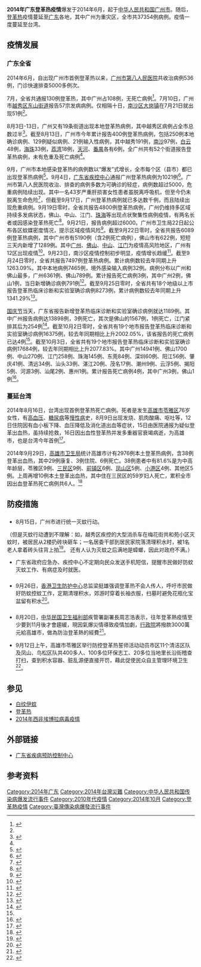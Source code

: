 {{update|time=2014-10-25T01:45:36+00:00}}
{{expert|time=2014-10-04T16:03:42+00:00}}
{{Infobox event
|image      = 
|caption    = 广东省内的登革热疫情高发区
|date       = 2014年2月—2014年12月
|place      = {{PRC}}[[广东省|广东省]]
|casualties1= 45171个病例，6人死亡（截至2014年12月15日）<ref>{{cite press release|title=广东省登革热疫情通报（12月15日）|url=http://www.gdwst.gov.cn/a/yiqingxx/2014121512665.html|accessdate=2014-12-28|publisher=[[广东省卫生和计划生育委员会|广东省卫生和计划生育委员会]]|date=2014-12-15|deadurl=yes|archiveurl=https://web.archive.org/web/20141228094228/http://www.gdwst.gov.cn/a/yiqingxx/2014121512665.html|archivedate=2014-12-28|df=}}</ref>
}}
'''2014年广东登革热疫情'''爆发于2014年6月，起于[[中华人民共和国|中华人民共和国]][[广州市|广州市]]。随后，[[登革热|登革热]]疫情蔓延至[[广东|广东]]各地，其中广州为重灾区，全市共37354例病例。疫情一度蔓延至台湾。

== 疫情发展 ==
===广东全省===
2014年6月，自出现广州市首例登革热以来，[[广州市第八人民医院|广州市第八人民医院]]共收治病例536例，门诊快速排查5000多例次。{{来源请求}}

7月，全省共通报130例登革热，其中广州占108例，无死亡病例<ref name="7月">{{cite news|title=广州7月现108例登革热|url=http://gzdaily.dayoo.com/html/2014-08/21/content_2726576.htm|accessdate=2014-10-04|newspaper=[[广州日报|广州日报]]|date=2014-08-21|deadurl=yes|archiveurl=https://web.archive.org/web/20140821023905/http://gzdaily.dayoo.com/html/2014-08/21/content_2726576.htm|archivedate=2014-08-21}}</ref>。7月10日，广州市[[越秀区|越秀区]][[东山街道_(广州市)|东山街道]]报告57宗发病病例。仅相隔十日，[[南沙区_(广州市)|南沙区]][[大岗镇_(广州市)|大岗镇]]在7月21日就出现51例<ref name="7月"/>。

8月3日-13日，广州又有19条街道出现本地登革热病例，其中越秀区病例占全市总数过半<ref name="8月">{{cite news|title=10天19街道现登革热病例|url=http://gzdaily.dayoo.com/html/2014-08/15/content_2720553.htm|accessdate=2014-10-04|newspaper=广州日报|date=2014-08-15|deadurl=yes|archiveurl=https://web.archive.org/web/20140814235039/http://gzdaily.dayoo.com/html/2014-08/15/content_2720553.htm|archivedate=2014-08-14}}</ref>。截至8月13日，广州市今年累计报告400例登革热病例，包括250例本地确诊病例、129例疑似病例、21例输入性病例，其中越秀191例，[[南沙区_(广州市)|南沙]]97例，[[白云区_(广州市)|白云]]48例，[[海珠|海珠]]33例，[[荔湾|荔湾]]18例，[[天河区|天河]]、[[番禺区|番禺]]各有6例，全广州共有52个街道报告登革热病例，未有危重及死亡病例<ref name="8月"/>。

9月，广州市本地感染登革热的病例数以“爆发”式增长，全市每个区（县市）都已出现登革热病例<ref>{{cite news|title=广州登革热病例“爆发”式增长 疫情十年来最重|url=http://news.163.com/14/0919/15/A6H213T300014AEE.html|newspaper=网易|date=2014-09-19|access-date=2014-10-04|archive-url=https://web.archive.org/web/20141006065523/http://news.163.com/14/0919/15/A6H213T300014AEE.html|archive-date=2014-10-06|dead-url=yes}}</ref>。9月4日，[[广东省疾控中心|广东省疾控中心]]通报广州登革热病例为1021例<ref>{{cite news|title=省疾控紧急通报：广州登革热病例破千|url=http://news.dayoo.com/guangzhou/201409/05/73437_37967192.htm|newspaper=大洋网|date=2014-09-05|deadurl=yes|archiveurl=https://web.archive.org/web/20141006130646/http://news.dayoo.com/guangzhou/201409/05/73437_37967192.htm|archivedate=2014-10-06|accessdate=2014-10-04}}</ref>。广州市第八人民医院收治、排查的病例多数为可确诊的轻症，病例数超过5000，危重病例陆续出现。其中一名43岁严重肝损害女性患者虽脱离呼吸机，但至今仍未脱离生命危险<ref>{{cite news|title=广州登革热病例“爆发”式增长 疫情十年来最重|url=http://news.qq.com/a/20140919/024609.htm|newspaper=腾讯|date=2014-09-19|access-date=2014-10-04|archive-url=https://web.archive.org/web/20141006193935/http://news.qq.com/a/20140919/024609.htm|archive-date=2014-10-06|dead-url=no}}</ref>，但截至9月17日，广州登革热病例就已多达数千例，而且陆续出现危重病例。9月19日零时，全省共报告4800例登革热病例，广州仍维持多区域持续多发病状态，佛山、中山、江门、[[珠海|珠海]]等出现点状聚集性病例疫情，有两名长者或因感染登革热死亡<ref>{{cite news|title=广东共报告4800例登革热病例 陆续出现危重病例|url=http://news.qq.com/a/20140920/010381.htm|newspaper=腾讯|date=2014-09-20|access-date=2014-10-05|archive-url=https://web.archive.org/web/20141006113414/http://news.qq.com/a/20140920/010381.htm|archive-date=2014-10-06|dead-url=no}}</ref>。9月21日，报告病例超过6000。广州市卫生局22日起公布各区蚊媒密度情况，提示区域疫情风险<ref>{{cite news|title=广东登革热病例超6000例 广州公布各区蚊媒密度|url=http://news.163.com/14/0922/21/A6PDO0M100014JB5.html|newspaper=网易|date=2014-09-22|access-date=2014-10-05|archive-url=https://web.archive.org/web/20141006112311/http://news.163.com/14/0922/21/A6PDO0M100014JB5.html|archive-date=2014-10-06|dead-url=yes}}</ref>。截至9月22日零时，全省共报告6089例登革热病例，其中广州市有5190例（含2例死亡病例），佛山市有622例，短短三天内新增了1289例。其中[[广州|广州]]、[[佛山|佛山]]、[[中山市|中山]]、[[江门|江门]]为疫情高风险地区，广州有12区出现疫情<ref>{{cite news|title=广州12区都已出现登革热疫情 3天新增1289例|url=http://news.21cn.com/hot/gd/a/2014/0923/16/28272751.shtml|newspaper=21CN|date=2014-09-23|access-date=2014-10-05|archive-url=https://web.archive.org/web/20141006150259/http://news.21cn.com/hot/gd/a/2014/0923/16/28272751.shtml|archive-date=2014-10-06|dead-url=yes}}</ref>。9月23日，南沙区疫情控制初步明显，疫情增长趋缓<ref>{{cite news|title=广东3天新增1289例登革热 广州12区都已现疫情|url=http://news.qq.com/a/20140923/052587.htm|newspaper=腾讯|date=2014-09-23|access-date=2014-10-05|archive-url=https://web.archive.org/web/20141006141811/http://news.qq.com/a/20140923/052587.htm|archive-date=2014-10-06|dead-url=no}}</ref>。截至9月24日零时，全省共报告7497例登革热病例。累计病例数较去年同期上升1263.09%。其中本地病例7465例，境外感染输入病例32例。病例分布以广州和佛山最多，广州6361例、佛山789例。累计报告死亡病例3例，其中广州2例，佛山1例，当日新增确诊病例791例<ref>{{cite news|title=广州登革热病例“爆发”式增长 疫情20年来最重|url=http://news.163.com/14/0925/08/A6VNH12S00014JB5.html|newspaper=网易|date=2014-09-25|access-date=2014-10-05|archive-url=https://web.archive.org/web/20141006101259/http://news.163.com/14/0925/08/A6VNH12S00014JB5.html|archive-date=2014-10-06|dead-url=yes}}</ref>。截至9月25日零时，全省共有18个地级以上市报告登革热临床诊断和实验室确诊病例8273例，累计病例数较去年同期上升1341.29%<ref>{{cite news|title=广东昨日新增登革热病例791例 累计达8273例|url=http://news.163.com/14/0925/18/A70ROAMB0001124J.html|accessdate=2014-09-25|newspaper=网易|archive-url=https://web.archive.org/web/20141006153915/http://news.163.com/14/0925/18/A70ROAMB0001124J.html|archive-date=2014-10-06|dead-url=yes}}</ref>。

[[中华人民共和国国庆节|国庆节]]当天，广东省报告新增登革热临床诊断和实验室确诊病例就达1189例。其中广州报告病例达13898例，3例死亡，其次是佛山的1567例，1例死亡，江门紧排其后为254例<ref name="10月2日">{{cite news|title=广东今年报告登革热病例已达16375例死亡4例|url=http://news.163.com/14/1002/20/A7J2EOMI00014JB6.html#f=dupdate|newspaper=中新网|date=2014-10-02|access-date=2014-10-05|archive-url=https://web.archive.org/web/20141006151344/http://news.163.com/14/1002/20/A7J2EOMI00014JB6.html#f=dupdate|archive-date=2014-10-06|dead-url=yes}}</ref>。截至10月2日零时，全省共有19个地市报告登革热临床诊断和实验室确诊病例16375例，较去年同期相比上升2002.05%，该省报告的死亡病例已达4例<ref name="10月2日"/>。截至10月3日，全省共有19个地市报告登革热临床诊断和实验室确诊病例17684例，较去年同期相比上升2077.83%。其中广州14941例、佛山1700例、中山270例、江门258例、珠海145例、东莞84例、深圳60例、阳江56例、肇庆41例、清远34例、汕头33例、湛江20例、茂名17例、潮州9例、云浮5例、揭阳5例、河源3例、汕尾2例、惠州1例。累计报告死亡病例4例，其中广州3例，佛山1例<ref>{{cite news|title=广东登革热病例突破1.7万 各大医院被“挤爆”|url=http://news.qq.com/a/20141003/018662.htm|newspaper=腾讯网|date=2014-10-03|access-date=2014-10-05|archive-url=https://web.archive.org/web/20141006092558/http://news.qq.com/a/20141003/018662.htm|archive-date=2014-10-06|dead-url=no}}</ref>。

=== 蔓延台湾 ===
2014年8月16日，台湾出现首例登革热死亡病例。死者是发生[[高雄市|高雄市]][[苓雅区|苓雅区]]76岁女性，有[[高血压|高血压]]、[[糖尿病|糖尿病]]等[[慢性病|慢性病]]史，8月9日出现发烧、肌肉酸痛、呕吐等，12日住院因有血小板下降、血压降低及消化道出血等症状，15日由医院通报为疑似登革出血热，虽持续抢救，16日因出血性登革热并发多重器官衰竭病逝，为高雄市，也是台湾今年首例<ref>{{cite news|title=台湾出现首例登革热死亡病例 疫情创11年同期新高|url=http://www.chinanews.com/tw/2014/08-20/6510473.shtml|newspaper=中新社|date=2014-08-20|access-date=2014-10-05|archive-url=https://web.archive.org/web/20141006153019/http://www.chinanews.com/tw/2014/08-20/6510473.shtml|archive-date=2014-10-06|dead-url=no}}</ref>。

2014年9月29日，[[高雄市卫生局|高雄市卫生局]]统计高雄市计有2976例本土登革热病例，含38例登革出血热，其中29例康复、3例住院、6例死亡。38例患者中有81.6%是为中高年龄层，苓雅区9例、[[三民区|三民区]]9例、[[前镇区|前镇区]]6例、[[凤山区|凤山区]]5例、[[小港区|小港区]]4例、其他区5例。上周再增10例本土登革出血热，其中住在三民区的59岁妇人死亡，累积全市因出血登革热死亡病例共6人。<ref>{{cite news|title=台湾高雄市登革热再添1死 累积死亡病例共6人|url=http://news.163.com/14/0930/16/A7DE95VS00014JB6.html#f=dupdate|newspaper=中新社|date=2014-09-30|access-date=2014-10-05|archive-url=https://web.archive.org/web/20141006130409/http://news.163.com/14/0930/16/A7DE95VS00014JB6.html#f=dupdate|archive-date=2014-10-06|dead-url=yes}}</ref>

== 防疫措施 ==
==={{中国大陆}}===
*8月15日，广州市进行统一灭蚊行动。
（但是灭蚊行动遭到不理解：如，越秀区疾控的大型消杀车在梅花街共和苑小区灭蚊时，被居民从2楼扔砖块砸车；一名居委干部到居民家院落清理积水时，被1名老人拿着砖头往背上拍<ref>{{cite news|title=越秀居委干部上门灭蚊遭居民扔砖砸车|url=http://news.163.com/14/0923/07/A6QH6V1C00014SEH.html|newspaper=网易|date=2014-09-23|access-date=2014-10-05|archive-url=https://web.archive.org/web/20141006151246/http://news.163.com/14/0923/07/A6QH6V1C00014SEH.html|archive-date=2014-10-06|dead-url=yes}}</ref>。
还有人认为灭蚊之后满地是蟑螂，因此对政府不满。）
*广东省政府应急办、疾控中心不定期向民众发送手机短信，提醒市民做好防蚊灭蚊工作、有病症及时就医。

=== {{HK}} ===
*9月26日，[[香港卫生防护中心|香港卫生防护中心]]总监梁挺雄强调登革热不会人传人，呼吁市民做好防蚊控蚊工作，定期清理积水，郊游时穿着长袖衣服，扫墓时避免花瓶化宝盆留有积水<ref>{{cite news|title=政府下周開會研登革熱防控|url=http://news.stheadline.com/dailynews/content_hk/2014/09/26/302821.asp|newspaper=头条日报|date=2014-09-26|access-date=2014-10-05|archive-url=https://web.archive.org/web/20141006112957/http://news.stheadline.com/dailynews/content_hk/2014/09/26/302821.asp|archive-date=2014-10-06|dead-url=no}}</ref>。

=== {{ROC}} ===
*8月20日，[[中华民国卫生福利部|中华民国卫生福利部]]疾管署副署長周志浩表示，往年登革熱疫情至少要到11月後才會趨緩，現因氣爆災情導致疫情加劇，[[中华民国行政院|行政院]]將撥款3000萬元給高雄市，做為防治登革熱的經費<ref>{{cite news|title=高雄老婦登革出血熱死亡|url=https://tw.news.yahoo.com/%E9%AB%98%E9%9B%84%E8%80%81%E5%A9%A6%E7%99%BB%E9%9D%A9%E5%87%BA%E8%A1%80%E7%86%B1%E6%AD%BB%E4%BA%A1-215043787.html|newspaper=中时电子报|date=2014-08-20|access-date=2014-10-05|archive-url=https://web.archive.org/web/20141006082933/https://tw.news.yahoo.com/%E9%AB%98%E9%9B%84%E8%80%81%E5%A9%A6%E7%99%BB%E9%9D%A9%E5%87%BA%E8%A1%80%E7%86%B1%E6%AD%BB%E4%BA%A1-215043787.html|archive-date=2014-10-06|dead-url=no}}</ref>。

*9月12日上午，高雄市苓雅区举行防控登革热誓师活动动员市区11个清洁区队及凤山、鸟松区队共400多人、100多位环保志工、20多位当地里长沿街稽查打扫，查到积水容器、脏乱源便直接开罚，藉此促使民众自主管理环境卫生<ref>{{cite news|title=高雄预防登革热疫情 发动500多人沿街取缔脏乱|url=http://news.sohu.com/20140912/n404269535.shtml|newspaper=搜狐|date=2014-09-12|access-date=2014-10-05|archive-url=https://web.archive.org/web/20141006095352/http://news.sohu.com/20140912/n404269535.shtml|archive-date=2014-10-06|dead-url=no}}</ref>。

== 参见 ==
*[[白纹伊蚊|白纹伊蚊]]
*[[登革热|登革热]]
*[[2014年西非埃博拉病毒疫情|2014年西非埃博拉病毒疫情]]

== 外部链接 ==
*[http://www.cdcp.org.cn/gdsjbyfkzzx/index.shtml 广东省疾病预防控制中心]{{Wayback|url=http://www.cdcp.org.cn/gdsjbyfkzzx/index.shtml |date=20141006075329 }}{{zh-hans}}
== 参考资料 ==
{{reflist|2}}

[[Category:2014年广东|Category:2014年广东]]
[[Category:2014年台灣災難|Category:2014年台灣災難]]
[[Category:中华人民共和国传染病爆发流行事件|Category:中华人民共和国传染病爆发流行事件]]
[[Category:2010年代疫情|Category:2010年代疫情]]
[[Category:2014年10月|Category:2014年10月]]
[[Category:登革熱疫情|Category:登革熱疫情]]
[[Category:臺灣傳染病爆發流行事件|Category:臺灣傳染病爆發流行事件]]